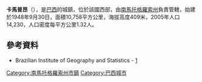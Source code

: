 {{coord|19|31|51|S|54|02|38|W|scale:30000|display=title}}

'''卡馬普昂'''（{{lang-pt|Camapuã}}），是[[巴西|巴西]]的城鎮，位於該國西部，由[[南馬托格羅索州|南馬托格羅索州]]負責管轄，始建於1948年9月30日，面積10,758平方公里，海拔高度409米，2005年人口14,230，人口密度每平方公里1.32人。

==參考資料==
* Brazilian Institute of Geography and Statistics - [https://web.archive.org/web/20080611095922/http://www.ibge.gov.br/cidadesat/default.php]

{{Brazil-geo-stub}}
{{南馬托格羅索州市鎮}}
[[Category:南馬托格羅索州市鎮|Category:南馬托格羅索州市鎮]]
[[Category:巴西城市|Category:巴西城市]]